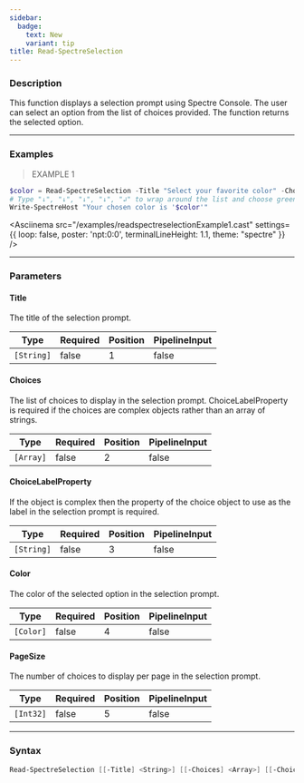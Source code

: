 ```yaml
---
sidebar:
  badge:
    text: New
    variant: tip
title: Read-SpectreSelection
---
```





### Description

This function displays a selection prompt using Spectre Console. The user can select an option from the list of choices provided. The function returns the selected option.

---

### Examples
> EXAMPLE 1

```powershell
$color = Read-SpectreSelection -Title "Select your favorite color" -Choices @("Red", "Green", "Blue") -Color "Green"
# Type "↓", "↓", "↓", "↓", "↲" to wrap around the list and choose green
Write-SpectreHost "Your chosen color is '$color'"
```
<Asciinema
    src="/examples/readspectreselectionExample1.cast"
    settings={{
        loop: false,
        poster: 'npt:0:0',
        terminalLineHeight: 1.1,
        theme: "spectre"
    }}
/>

---

### Parameters
#### **Title**
The title of the selection prompt.

|Type      |Required|Position|PipelineInput|
|----------|--------|--------|-------------|
|`[String]`|false   |1       |false        |

#### **Choices**
The list of choices to display in the selection prompt. ChoiceLabelProperty is required if the choices are complex objects rather than an array of strings.

|Type     |Required|Position|PipelineInput|
|---------|--------|--------|-------------|
|`[Array]`|false   |2       |false        |

#### **ChoiceLabelProperty**
If the object is complex then the property of the choice object to use as the label in the selection prompt is required.

|Type      |Required|Position|PipelineInput|
|----------|--------|--------|-------------|
|`[String]`|false   |3       |false        |

#### **Color**
The color of the selected option in the selection prompt.

|Type     |Required|Position|PipelineInput|
|---------|--------|--------|-------------|
|`[Color]`|false   |4       |false        |

#### **PageSize**
The number of choices to display per page in the selection prompt.

|Type     |Required|Position|PipelineInput|
|---------|--------|--------|-------------|
|`[Int32]`|false   |5       |false        |

---

### Syntax
```powershell
Read-SpectreSelection [[-Title] <String>] [[-Choices] <Array>] [[-ChoiceLabelProperty] <String>] [[-Color] <Color>] [[-PageSize] <Int32>] [<CommonParameters>]
```
